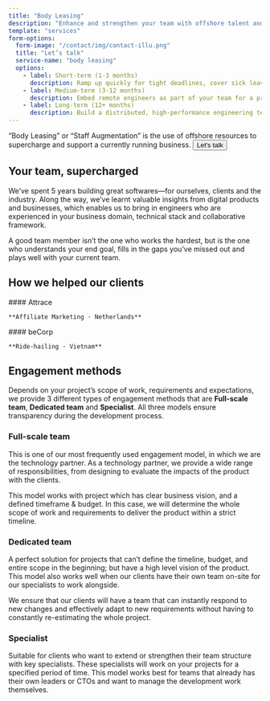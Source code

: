 ```yaml
---
title: "Body Leasing"
description: "Enhance and strengthen your team with offshore talent and flexible engineering resources."
template: "services"
form-options:
  form-image: "/contact/img/contact-illu.png"
  title: "Let’s talk"
  service-name: "body leasing"
  options:
    - label: Short-term (1-3 months)
      description: Ramp up quickly for tight deadlines, cover sick leave, or bring in niche skills as needed.
    - label: Medium-term (3-12 months)
      description: Embed remote engineers as part of your team for a product push, digital transformation, or legacy migration.
    - label: Long-term (12+ months)
      description: Build a distributed, high-performance engineering team and scale as your business grows.
---
```


<Hero title="Enhance and strengthen your team">
  <Container className="text-xl">
    “Body Leasing” or “Staff Augmentation” is the use of offshore resources to 
    supercharge and support a currently running business.
    <Button href="#contact">Let's talk</Button>
  </Container>
</Hero>

## Your team, supercharged

We’ve spent 5 years building great softwares—for ourselves, clients and the industry. Along the way, we’ve learnt valuable insights from digital products and businesses, which enables us to bring in engineers who are experienced in your business domain, technical stack and collaborative framework.

A good team member isn’t the one who works the hardest, but is the one who understands your end goal, fills in the gaps you’ve missed out and plays well with your current team.

## How we helped our clients

<Flex className="flex-col md:flex-row">
  <Project colored background="blue" href="/work/attrace" image="/mnt/data/CleanShot 2025-07-17 at 13.28.18@2x.png" imageAlt="Attrace affiliate marketing">
    #### Attrace

    **Affiliate Marketing · Netherlands**
  </Project>
  <Project colored background="yellow" href="/work/becorp" image="/mnt/data/CleanShot 2025-07-17 at 13.28.35@2x.png" imageAlt="beCorp ride-hailing">
    #### beCorp

    **Ride-hailing · Vietnam**
  </Project>
</Flex>

## Engagement methods

Depends on your project’s scope of work, requirements and expectations, we provide 3 different types of engagement methods that are **Full-scale team**, **Dedicated team** and **Specialist**. All three models ensure transparency during the development process.

### Full-scale team

This is one of our most frequently used engagement model, in which we are the technology partner. As a technology partner, we provide a wide range of responsibilities, from designing to evaluate the impacts of the product with the clients.

This model works with project which has clear business vision, and a defined timeframe & budget. In this case, we will determine the whole scope of work and requirements to deliver the product within a strict timeline.

### Dedicated team

A perfect solution for projects that can’t define the timeline, budget, and entire scope in the beginning; but have a high level vision of the product. This model also works well when our clients have their own team on-site for our specialists to work alongside.

We ensure that our clients will have a team that can instantly respond to new changes and effectively adapt to new requirements without having to constantly re-estimating the whole project.

### Specialist

Suitable for clients who want to extend or strengthen their team structure with key specialists. These specialists will work on your projects for a specified period of time. This model works best for teams that already has their own leaders or CTOs and want to manage the development work themselves.